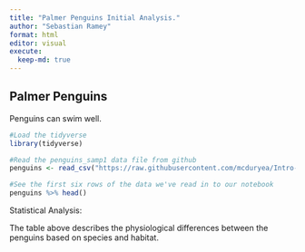 ```yaml
---
title: "Palmer Penguins Initial Analysis."
author: "Sebastian Ramey"
format: html
editor: visual
execute:
  keep-md: true
---
```


## Palmer Penguins

Penguins can swim well.

```r
#Load the tidyverse
library(tidyverse)

#Read the penguins_samp1 data file from github
penguins <- read_csv("https://raw.githubusercontent.com/mcduryea/Intro-to-Bioinformatics/main/data/penguins_samp1.csv")

#See the first six rows of the data we've read in to our notebook
penguins %>% head()
```

Statistical Analysis:

The table above describes the physiological differences between the penguins based on species and habitat.
